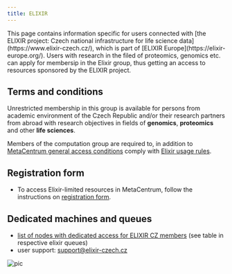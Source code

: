 ```yaml
---
title: ELIXIR
---
```

<Callout type="info">
This page contains information specific for users connected with [the ELIXIR project: Czech national infrastructure for life science data](https://www.elixir-czech.cz/), which is part of [ELIXIR Europe](https://elixir-europe.org/). Users with research in the filed of proteomics, genomics etc. can apply for membersip in the Elixir group, thus getting an access to resources sponsored by the ELIXIR project.
</Callout>

## Terms and conditions

Unrestricted membership in this group is available for persons from academic environment of the Czech Republic and/or their research partners from abroad with research objectives in fields of **genomics**, **proteomics** and other **life sciences**. 

Members of the computation group are required to, in addition to [MetaCentrum general access conditions](../access/terms) comply with [Elixir usage rules](https://www.elixir-europe.org/services/compute/aai/aup).

## Registration form

- To access Elixir-limited resources in MetaCentrum, follow the instructions on [registration form](https://signup.e-infra.cz/anyfed/registrar/?vo=elixir-cz&group=cz-users).

## Dedicated machines and queues

- [list of nodes with dedicated access for ELIXIR CZ members](https://metavo.metacentrum.cz/pbsmon2/queue/elixircz%40pbs-m1.metacentrum.cz) (see table in respective elixir queues)
- user support: support@elixir-czech.cz


![pic](/img/meta/access/elixir_logo.png)

